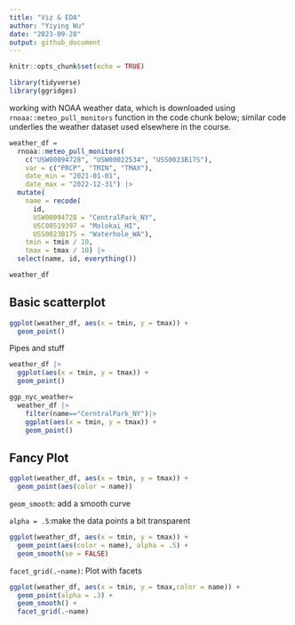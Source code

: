 ```yaml
---
title: "Viz & EDA"
author: "Yiying Wu"
date: "2023-09-28"
output: github_document
---
```


```r
knitr::opts_chunk$set(echo = TRUE)
```

```r
library(tidyverse)
library(ggridges)
```

working with NOAA weather data, which is downloaded using `rnoaa::meteo_pull_monitors` function in the code chunk below; similar code underlies the weather dataset used elsewhere in the course. 
```r
weather_df = 
  rnoaa::meteo_pull_monitors(
    c("USW00094728", "USW00022534", "USS0023B17S"),
    var = c("PRCP", "TMIN", "TMAX"), 
    date_min = "2021-01-01",
    date_max = "2022-12-31") |>
  mutate(
    name = recode(
      id, 
      USW00094728 = "CentralPark_NY", 
      USC00519397 = "Molokai_HI",
      USS0023B17S = "Waterhole_WA"),
    tmin = tmin / 10,
    tmax = tmax / 10) |>
  select(name, id, everything())
```

```r
weather_df
```

## Basic scatterplot
```r
ggplot(weather_df, aes(x = tmin, y = tmax)) + 
  geom_point()
```
Pipes and stuff
```r
weather_df |>
  ggplot(aes(x = tmin, y = tmax)) + 
  geom_point()

ggp_nyc_weather=
  weather_df |>
    filter(name=="CerntralPark_NY")|>
    ggplot(aes(x = tmin, y = tmax)) + 
    geom_point()
```

## Fancy Plot
```r
ggplot(weather_df, aes(x = tmin, y = tmax)) + 
  geom_point(aes(color = name))
```
`geom_smooth`: add a smooth curve

`alpha = .5`:make the data points a bit transparent
```r
ggplot(weather_df, aes(x = tmin, y = tmax)) + 
  geom_point(aes(color = name), alpha = .5) +
  geom_smooth(se = FALSE)
```


`facet_grid(.~name)`: Plot with facets

```r
ggplot(weather_df, aes(x = tmin, y = tmax,color = name)) + 
  geom_point(alpha = .3) +
  geom_smooth() +
  facet_grid(.~name)
```



